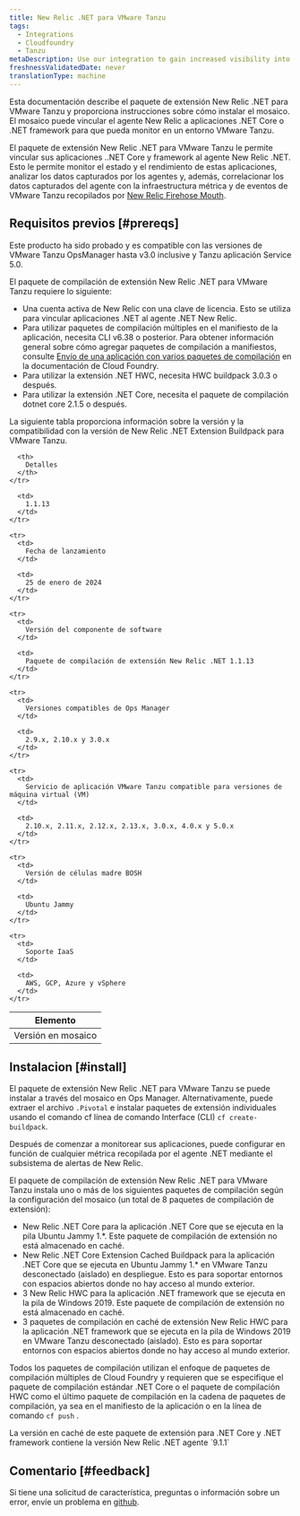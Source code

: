 ```yaml
---
title: New Relic .NET para VMware Tanzu
tags:
  - Integrations
  - Cloudfoundry
  - Tanzu
metaDescription: Use our integration to gain increased visibility into the performance of your VMware Tanzu environment.
freshnessValidatedDate: never
translationType: machine
---
```




Esta documentación describe el paquete de extensión New Relic .NET para VMware Tanzu y proporciona instrucciones sobre cómo instalar el mosaico. El mosaico puede vincular el agente New Relic a aplicaciones .NET Core o .NET framework para que pueda monitor en un entorno VMware Tanzu.

El paquete de extensión New Relic .NET para VMware Tanzu le permite vincular sus aplicaciones ..NET Core y framework al agente New Relic .NET. Esto le permite monitor el estado y el rendimiento de estas aplicaciones, analizar los datos capturados por los agentes y, además, correlacionar los datos capturados del agente con la infraestructura métrica y de eventos de VMware Tanzu recopilados por [New Relic Firehose Mouth](https://network.pivotal.io/products/nr-firehose-nozzle/).

## Requisitos previos [#prereqs]

Este producto ha sido probado y es compatible con las versiones de VMware Tanzu OpsManager hasta v3.0 inclusive y Tanzu aplicación Service 5.0.

El paquete de compilación de extensión New Relic .NET para VMware Tanzu requiere lo siguiente:

* Una cuenta activa de New Relic con una clave de licencia. Esto se utiliza para vincular aplicaciones .NET al agente .NET New Relic.
* Para utilizar paquetes de compilación múltiples en el manifiesto de la aplicación, necesita CLI v6.38 o posterior. Para obtener información general sobre cómo agregar paquetes de compilación a manifiestos, consulte [Envío de una aplicación con varios paquetes de compilación](https://docs.pivotal.io/application-service/buildpacks/use-multiple-buildpacks.html) en la documentación de Cloud Foundry.
* Para utilizar la extensión .NET HWC, necesita HWC buildpack 3.0.3 o después.
* Para utilizar la extensión .NET Core, necesita el paquete de compilación dotnet core 2.1.5 o después.

La siguiente tabla proporciona información sobre la versión y la compatibilidad con la versión de New Relic .NET Extension Buildpack para VMware Tanzu.

<table>
  <thead>
    <tr>
      <th>
        Elemento
      </th>

      <th>
        Detalles
      </th>
    </tr>
  </thead>

  <tbody>
    <tr>
      <td>
        Versión en mosaico
      </td>

      <td>
        1.1.13
      </td>
    </tr>

    <tr>
      <td>
        Fecha de lanzamiento
      </td>

      <td>
        25 de enero de 2024
      </td>
    </tr>

    <tr>
      <td>
        Versión del componente de software
      </td>

      <td>
        Paquete de compilación de extensión New Relic .NET 1.1.13
      </td>
    </tr>

    <tr>
      <td>
        Versiones compatibles de Ops Manager
      </td>

      <td>
        2.9.x, 2.10.x y 3.0.x
      </td>
    </tr>

    <tr>
      <td>
        Servicio de aplicación VMware Tanzu compatible para versiones de máquina virtual (VM)
      </td>

      <td>
        2.10.x, 2.11.x, 2.12.x, 2.13.x, 3.0.x, 4.0.x y 5.0.x
      </td>
    </tr>

    <tr>
      <td>
        Versión de células madre BOSH
      </td>

      <td>
        Ubuntu Jammy
      </td>
    </tr>

    <tr>
      <td>
        Soporte IaaS
      </td>

      <td>
        AWS, GCP, Azure y vSphere
      </td>
    </tr>
  </tbody>
</table>

## Instalacion [#install]

El paquete de extensión New Relic .NET para VMware Tanzu se puede instalar a través del mosaico en Ops Manager. Alternativamente, puede extraer el archivo `.Pivotal` e instalar paquetes de extensión individuales usando el comando cf línea de comando Interface (CLI) `cf create-buildpack`.

Después de comenzar a monitorear sus aplicaciones, puede configurar <InlinePopover type="alerts"/>en función de cualquier métrica recopilada por el agente .NET mediante el subsistema de alertas de New Relic.

El paquete de compilación de extensión New Relic .NET para VMware Tanzu instala uno o más de los siguientes paquetes de compilación según la configuración del mosaico (un total de 8 paquetes de compilación de extensión):

* New Relic .NET Core para la aplicación .NET Core que se ejecuta en la pila Ubuntu Jammy 1.\*. Este paquete de compilación de extensión no está almacenado en caché.
* New Relic .NET Core Extension Cached Buildpack para la aplicación .NET Core que se ejecuta en Ubuntu Jammy 1.\* en VMware Tanzu desconectado (aislado) en despliegue. Esto es para soportar entornos con espacios abiertos donde no hay acceso al mundo exterior.
* 3 New Relic HWC para la aplicación .NET framework que se ejecuta en la pila de Windows 2019. Este paquete de compilación de extensión no está almacenado en caché.
* 3 paquetes de compilación en caché de extensión New Relic HWC para la aplicación .NET framework que se ejecuta en la pila de Windows 2019 en VMware Tanzu desconectado (aislado). Esto es para soportar entornos con espacios abiertos donde no hay acceso al mundo exterior.

Todos los paquetes de compilación utilizan el enfoque de paquetes de compilación múltiples de Cloud Foundry y requieren que se especifique el paquete de compilación estándar .NET Core o el paquete de compilación HWC como el último paquete de compilación en la cadena de paquetes de compilación, ya sea en el manifiesto de la aplicación o en la línea de comando `cf push` .

<Callout variant="important">
  La versión en caché de este paquete de extensión para .NET Core y .NET framework contiene la versión New Relic .NET agente `9.1.1`
</Callout>

## Comentario [#feedback]

Si tiene una solicitud de característica, preguntas o información sobre un error, envíe un problema en [github](https://github.com/newrelic/newrelic-dotnet-buildpack-tile/issues).
